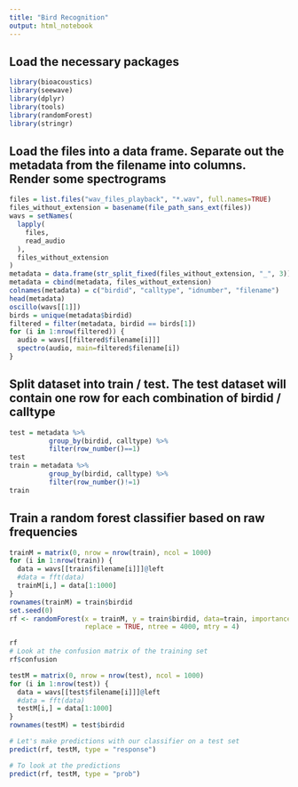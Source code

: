 ```yaml
---
title: "Bird Recognition"
output: html_notebook
---
```


## Load the necessary packages

```r
library(bioacoustics)
library(seewave)
library(dplyr)
library(tools)
library(randomForest)
library(stringr)
```

## Load the files into a data frame. Separate out the metadata from the filename into columns. Render some spectrograms

```r
files = list.files("wav_files_playback", "*.wav", full.names=TRUE)
files_without_extension = basename(file_path_sans_ext(files))
wavs = setNames(
  lapply(
    files,
    read_audio
  ),
  files_without_extension
)
metadata = data.frame(str_split_fixed(files_without_extension, "_", 3))
metadata = cbind(metadata, files_without_extension)
colnames(metadata) = c("birdid", "calltype", "idnumber", "filename")
head(metadata)
oscillo(wavs[[1]])
birds = unique(metadata$birdid)
filtered = filter(metadata, birdid == birds[1])
for (i in 1:nrow(filtered)) {
  audio = wavs[[filtered$filename[i]]]
  spectro(audio, main=filtered$filename[i])
}
```

## Split dataset into train / test. The test dataset will contain one row for each combination of birdid / calltype

```r
test = metadata %>% 
          group_by(birdid, calltype) %>% 
          filter(row_number()==1)
test
train = metadata %>% 
          group_by(birdid, calltype) %>% 
          filter(row_number()!=1)
train
```

## Train a random forest classifier based on raw frequencies

```r
trainM = matrix(0, nrow = nrow(train), ncol = 1000)
for (i in 1:nrow(train)) {
  data = wavs[[train$filename[i]]]@left
  #data = fft(data)
  trainM[i,] = data[1:1000]
}
rownames(trainM) = train$birdid
set.seed(0)
rf <- randomForest(x = trainM, y = train$birdid, data=train, importance = FALSE, proximity = FALSE,
                   replace = TRUE, ntree = 4000, mtry = 4)

rf
# Look at the confusion matrix of the training set
rf$confusion

testM = matrix(0, nrow = nrow(test), ncol = 1000)
for (i in 1:nrow(test)) {
  data = wavs[[test$filename[i]]]@left
  #data = fft(data)
  testM[i,] = data[1:1000]
}
rownames(testM) = test$birdid

# Let's make predictions with our classifier on a test set
predict(rf, testM, type = "response")

# To look at the predictions 
predict(rf, testM, type = "prob")
```